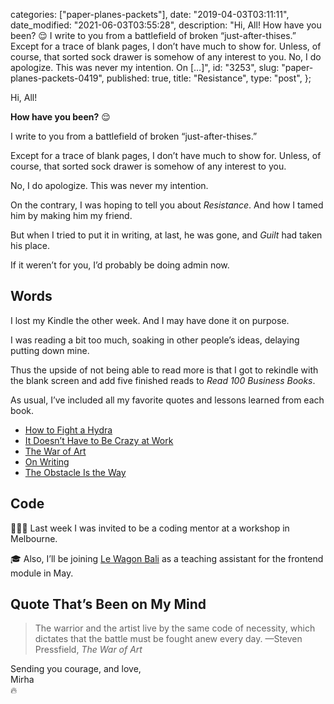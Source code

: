 
  categories: ["paper-planes-packets"],
  date: "2019-04-03T03:11:11",
  date_modified: "2021-06-03T03:55:28",
  description:
    "Hi, All! How have you been? 😌 I write to you from a battlefield of broken “just-after-thises.” Except for a trace of blank pages, I don’t have much to show for. Unless, of course, that sorted sock drawer is somehow of any interest to you. No, I do apologize. This was never my intention. On […]",
  id: "3253",
  slug: "paper-planes-packets-0419",
  published: true,
  title: "Resistance",
  type: "post",
};


Hi, All!

**How have you been?** 😌

I write to you from a battlefield of broken “just-after-thises.”

Except for a trace of blank pages, I don’t have much to show for. Unless, of course, that sorted sock drawer is somehow of any interest to you.

No, I do apologize. This was never my intention.

On the contrary, I was hoping to tell you about _Resistance_. And how I tamed him by making him my friend.

But when I tried to put it in writing, at last, he was gone, and _Guilt_ had taken his place.

If it weren’t for you, I’d probably be doing admin now.

## Words

I lost my Kindle the other week. And I may have done it on purpose.

I was reading a bit too much, soaking in other people’s ideas, delaying putting down mine.

Thus the upside of not being able to read more is that I got to rekindle with the blank screen and add five finished reads to _Read 100 Business Books_.

As usual, I’ve included all my favorite quotes and lessons learned from each book.

- [How to Fight a Hydra](/posts/read-100-books#46-how-to-fight-a-hydra)
- [It Doesn’t Have to Be Crazy at Work](/posts/read-100-books#47-it-doesnt-have-to-be-crazy-at-work)
- [The War of Art](/posts/read-100-books#45-the-war-of-art)
- [On Writing](/posts/read-100-books#44-on-writing)
- [The Obstacle Is the Way](/posts/read-100-books#43-the-obstacle-is-the-way)

## Code

👩🏻‍💻 Last week I was invited to be a coding mentor at a workshop in Melbourne.

🎓 Also, I’ll be joining [Le Wagon Bali](https://www.lewagon.com/bali) as a teaching assistant for the frontend module in May.

## Quote That’s Been on My Mind

> The warrior and the artist live by the same code of necessity, which dictates that the battle must be fought anew every day. —Steven Pressfield, _The War of Art_

Sending you courage, and love,\
Mirha\
🔥
